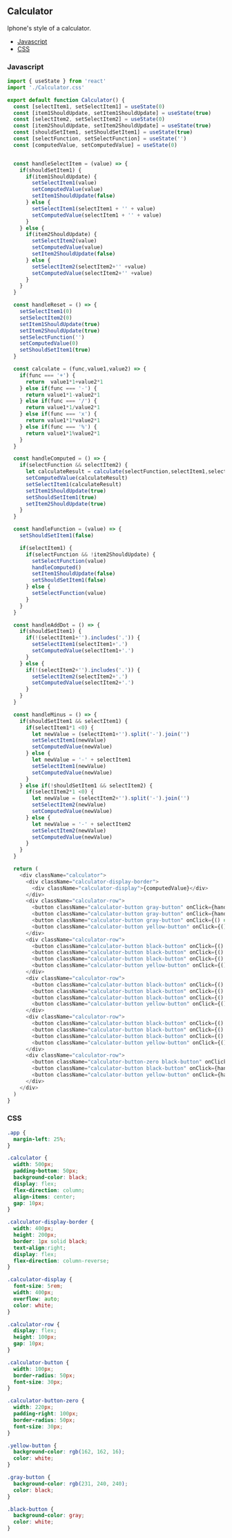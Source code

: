 <!-- Calculator-MDX-Documentation.mdx -->

## Calculator

Iphone's style of a calculator.

- [Javascript](#Javascript)
- [CSS](#CSS)

### Javascript
```javascript
import { useState } from 'react'
import './Calculator.css'

export default function Calculator() {
  const [selectItem1, setSelectItem1] = useState(0)
  const [item1ShouldUpdate, setItem1ShouldUpdate] = useState(true)
  const [selectItem2, setSelectItem2] = useState(0)
  const [item2ShouldUpdate, setItem2ShouldUpdate] = useState(true)
  const [shouldSetItem1, setShouldSetItem1] = useState(true)
  const [selectFunction, setSelectFunction] = useState('')
  const [computedValue, setComputedValue] = useState(0)


  const handleSelectItem = (value) => {
    if(shouldSetItem1) {
      if(item1ShouldUpdate) {
        setSelectItem1(value)
        setComputedValue(value)
        setItem1ShouldUpdate(false)
      } else {
        setSelectItem1(selectItem1 + '' + value)
        setComputedValue(selectItem1 + '' + value)
      }
    } else {
      if(item2ShouldUpdate) {
        setSelectItem2(value)
        setComputedValue(value)
        setItem2ShouldUpdate(false)
      } else {
        setSelectItem2(selectItem2+'' +value)
        setComputedValue(selectItem2+'' +value)
      }
    }
  }

  const handleReset = () => {
    setSelectItem1(0)
    setSelectItem2(0)
    setItem1ShouldUpdate(true)
    setItem2ShouldUpdate(true)
    setSelectFunction('')
    setComputedValue(0)
    setShouldSetItem1(true)
  }

  const calculate = (func,value1,value2) => {
    if(func === '+') {
      return  value1*1+value2*1
    } else if(func === '-') {
      return value1*1-value2*1
    } else if(func === '/') {
      return value1*1/value2*1
    } else if(func === 'x') {
      return value1*1*value2*1
    } else if(func === '%') {
      return value1*1%value2*1
    }
  }

  const handleComputed = () => {
    if(selectFunction && selectItem2) {
      let calculateResult = calculate(selectFunction,selectItem1,selectItem2 )
      setComputedValue(calculateResult)
      setSelectItem1(calculateResult)
      setItem1ShouldUpdate(true)
      setShouldSetItem1(true)
      setItem2ShouldUpdate(true)
    }
  }

  const handleFunction = (value) => {
    setShouldSetItem1(false)

    if(selectItem1) {
      if(selectFunction && !item2ShouldUpdate) {
        setSelectFunction(value)
        handleComputed()
        setItem1ShouldUpdate(false)
        setShouldSetItem1(false)
      } else {
        setSelectFunction(value)
      }
    }
  }

  const handleAddDot = () => {   
    if(shouldSetItem1) {
      if(!(selectItem1+'').includes('.')) {
        setSelectItem1(selectItem1+'.')
        setComputedValue(selectItem1+'.')
      }
    } else {
      if(!(selectItem2+'').includes('.')) {
        setSelectItem2(selectItem2+'.')
        setComputedValue(selectItem2+'.')
      }
    }
  }

  const handleMinus = () => {
    if(shouldSetItem1 && selectItem1) {
      if(selectItem1*1 <0) {
        let newValue = (selectItem1+'').split('-').join('')
        setSelectItem1(newValue)
        setComputedValue(newValue)
      } else {
        let newValue = '-' + selectItem1
        setSelectItem1(newValue)
        setComputedValue(newValue)
      }
    } else if(!shouldSetItem1 && selectItem2) {
      if(selectItem2*1 <0) {
        let newValue = (selectItem2+'').split('-').join('')
        setSelectItem2(newValue)
        setComputedValue(newValue)
      } else {
        let newValue = '-' + selectItem2
        setSelectItem2(newValue)
        setComputedValue(newValue)
      }
    }
  }

  return (
    <div className="calculator">
      <div className="calculator-display-border">
        <div className="calculator-display">{computedValue}</div>
      </div>
      <div className="calculator-row">
        <button className="calculator-button gray-button" onClick={handleReset}>AC</button>
        <button className="calculator-button gray-button" onClick={handleMinus}>+/-</button>
        <button className="calculator-button gray-button" onClick={() => handleFunction('%')}>%</button>
        <button className="calculator-button yellow-button" onClick={() => handleFunction('/')}>/</button>
      </div>
      <div className="calculator-row">
        <button className="calculator-button black-button" onClick={() => handleSelectItem(7)}>7</button>
        <button className="calculator-button black-button" onClick={() => handleSelectItem(8)}>8</button>
        <button className="calculator-button black-button" onClick={() => handleSelectItem(9)}>9</button>
        <button className="calculator-button yellow-button" onClick={() => handleFunction('x')}>x</button>
      </div>
      <div className="calculator-row">
        <button className="calculator-button black-button" onClick={() => handleSelectItem(4)}>4</button>
        <button className="calculator-button black-button" onClick={() => handleSelectItem(5)}>5</button>
        <button className="calculator-button black-button" onClick={() => handleSelectItem(6)}>6</button>
        <button className="calculator-button yellow-button" onClick={() => handleFunction('-')}>-</button>
      </div>
      <div className="calculator-row">
        <button className="calculator-button black-button" onClick={() => handleSelectItem(1)}>1</button>
        <button className="calculator-button black-button" onClick={() => handleSelectItem(2)}>2</button>
        <button className="calculator-button black-button" onClick={() => handleSelectItem(3)}>3</button>
        <button className="calculator-button yellow-button" onClick={() => handleFunction('+')}>+</button>
      </div>
      <div className="calculator-row">
        <button className="calculator-button-zero black-button" onClick={() => handleSelectItem(0)}>0</button>
        <button className="calculator-button black-button" onClick={handleAddDot}>.</button>
        <button className="calculator-button yellow-button" onClick={handleComputed}>=</button>
      </div>
    </div>
  )
}
```

### CSS

```css
.app {
  margin-left: 25%;
}

.calculator {
  width: 500px;
  padding-bottom: 50px;
  background-color: black;
  display: flex;
  flex-direction: column;
  align-items: center;
  gap: 10px;
}

.calculator-display-border {
  width: 400px;
  height: 200px;
  border: 1px solid black;
  text-align:right;
  display: flex;
  flex-direction: column-reverse;
}

.calculator-display {
  font-size: 5rem;
  width: 400px;
  overflow: auto;
  color: white;
}

.calculator-row {
  display: flex;
  height: 100px;
  gap: 10px;
}

.calculator-button {
  width: 100px;
  border-radius: 50px;
  font-size: 30px;
}

.calculator-button-zero {
  width: 220px;
  padding-right: 100px;
  border-radius: 50px;
  font-size: 30px;
}

.yellow-button {
  background-color: rgb(162, 162, 16);
  color: white;
}

.gray-button {
  background-color: rgb(231, 240, 240);
  color: black;
}

.black-button {
  background-color: gray;
  color: white;
}
```
